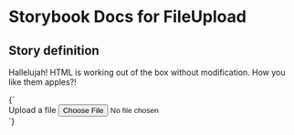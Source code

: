 

# Storybook Docs for FileUpload

<Meta title="govtnz-import" />

## Story definition

Hallelujah! HTML is working out of the box without modification.
How you like them apples?!

<Story name="FileUpload" height="100px">
  {` <div class="g-fileUpload__form-group">  <label class="g-fileUpload__label">    Upload a file  </label>  <input class="g-fileUpload__input" name="example" type="file" /></div> `}
</Story>
